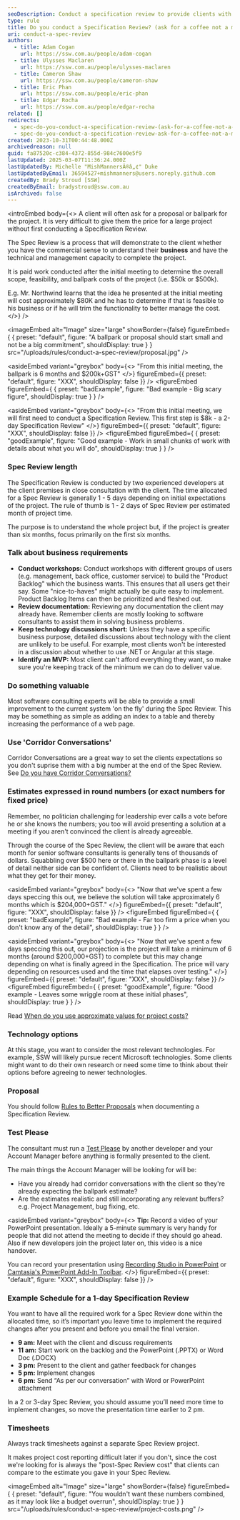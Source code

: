 ```yaml
---
seoDescription: Conduct a specification review to provide clients with a clear understanding of project costs and timelines, ensuring realistic expectations and avoiding misunderstandings.
type: rule
title: Do you conduct a Specification Review? (ask for a coffee not a marriage)
uri: conduct-a-spec-review
authors:
  - title: Adam Cogan
    url: https://ssw.com.au/people/adam-cogan
  - title: Ulysses Maclaren
    url: https://ssw.com.au/people/ulysses-maclaren
  - title: Cameron Shaw
    url: https://ssw.com.au/people/cameron-shaw
  - title: Eric Phan
    url: https://ssw.com.au/people/eric-phan
  - title: Edgar Rocha
    url: https://ssw.com.au/people/edgar-rocha
related: []
redirects:
  - spec-do-you-conduct-a-specification-review-(ask-for-a-coffee-not-a-marriage)
  - spec-do-you-conduct-a-specification-review-ask-for-a-coffee-not-a-marriage
created: 2023-10-31T00:44:48.000Z
archivedreason: null
guid: fa87520c-c384-4372-855d-984c7600e5f9
lastUpdated: 2025-03-07T11:36:24.000Z
lastUpdatedBy: Michelle "MishMannersÂ®â„¢" Duke
lastUpdatedByEmail: 36594527+mishmanners@users.noreply.github.com
createdBy: Brady Stroud [SSW]
createdByEmail: bradystroud@ssw.com.au
isArchived: false
---
```


<introEmbed
  body={<>
A client will often ask for a proposal or ballpark for the project. It is very difficult to give them the price for a large project without first conducting a Specification Review.

The Spec Review is a process that will demonstrate to the client whether you have the commercial sense to understand their **business** and have the technical and management capacity to complete the project.

It is paid work conducted after the initial meeting to determine the overall scope, feasibility, and ballpark costs of the project (i.e. $50k or $500k).

E.g. Mr. Northwind learns that the idea he presented at the initial meeting will cost approximately $80K and he has to determine if that is feasible to his business or if he will trim the functionality to better manage the cost.
  </>}
/>

<imageEmbed
  alt="Image"
  size="large"
  showBorder={false}
  figureEmbed={ {
    preset: "default",
    figure: "A ballpark or proposal should start small and not be a big commitment",
    shouldDisplay: true
  } }
  src="/uploads/rules/conduct-a-spec-review/proposal.jpg"
/>

<asideEmbed
  variant="greybox"
  body={<>
    "From this initial meeting, the ballpark is 6 months and $200k+GST"
  </>}
  figureEmbed={{
    preset: "default",
    figure: "XXX",
    shouldDisplay: false
  }}
/>
<figureEmbed figureEmbed={ {
  preset: "badExample",
  figure: "Bad example - Big scary figure",
  shouldDisplay: true
} } />


<asideEmbed
  variant="greybox"
  body={<>
    "From this initial meeting, we will first need to conduct a Specification Review.
This first step is $8k - a 2-day Specification Review"
  </>}
  figureEmbed={{
    preset: "default",
    figure: "XXX",
    shouldDisplay: false
  }}
/>
<figureEmbed figureEmbed={ {
  preset: "goodExample",
  figure: "Good example - Work in small chunks of work with details about what you will do",
  shouldDisplay: true
} } />


### Spec Review length

The Specification Review is conducted by two experienced developers at the client premises in close consultation with the client. The time allocated for a Spec Review is generally 1 - 5 days depending on initial expectations of the project. The rule of thumb is 1 - 2 days of Spec Review per estimated month of project time.

The purpose is to understand the whole project but, if the project is greater than six months, focus primarily on the first six months.

### Talk about business requirements

* **Conduct workshops:** Conduct workshops with different groups of users (e.g. management, back office, customer service) to build the "Product Backlog" which the business wants. This ensures that all users get their say. Some "nice-to-haves" might actually be quite easy to implement. Product Backlog Items can then be prioritized and fleshed out.
* **Review documentation:** Reviewing any documentation the client may already have. Remember clients are mostly looking to software consultants to assist them in solving business problems.
* **Keep technology discussions short:** Unless they have a specific business purpose, detailed discussions about technology with the client are unlikely to be useful. For example, most clients won't be interested in a discussion about whether to use .NET or Angular at this stage.
* **Identify an MVP:** Most client can't afford everything they want, so make sure you're keeping track of the minimum we can do to deliver value.

### Do something valuable

Most software consulting experts will be able to provide a small improvement to the current system 'on the fly' during the Spec Review. This may be something as simple as adding an index to a table and thereby increasing the performance of a web page.

### Use 'Corridor Conversations'

Corridor Conversations are a great way to set the clients expectations so you don't suprise them with a big number at the end of the Spec Review.
See [Do you have Corridor Conversations?](/corridor-conversations)

### Estimates expressed in round numbers (or exact numbers for fixed price)

Remember, no politician challenging for leadership ever calls a vote before he or she knows the numbers; you too will avoid presenting a solution at a meeting if you aren't convinced the client is already agreeable.

Through the course of the Spec Review, the client will be aware that each month for senior software consultants is generally tens of thousands of dollars. Squabbling over $500 here or there in the ballpark phase is a level of detail neither side can be confident of. Clients need to be realistic about what they get for their money.

<asideEmbed
  variant="greybox"
  body={<>
    "Now that we've spent a few days speccing this out, we believe the solution will take approximately 6 months which is $204,000+GST."
  </>}
  figureEmbed={{
    preset: "default",
    figure: "XXX",
    shouldDisplay: false
  }}
/>
<figureEmbed figureEmbed={ {
  preset: "badExample",
  figure: "Bad example - Far too firm a price when you don't know any of the detail",
  shouldDisplay: true
} } />


<asideEmbed
  variant="greybox"
  body={<>
    "Now that we've spent a few days speccing this out, our projection is the project will take a minimum of 6 months (around $200,000+GST) to complete but this may change depending on what is finally agreed in the Specification. The price will vary depending on resources used and the time that elapses over testing."
  </>}
  figureEmbed={{
    preset: "default",
    figure: "XXX",
    shouldDisplay: false
  }}
/>
<figureEmbed figureEmbed={ {
  preset: "goodExample",
  figure: "Good example - Leaves some wriggle room at these initial phases",
  shouldDisplay: true
} } />


Read [When do you use approximate values for project costs?](/spec-give-customers-a-ballpark)

### Technology options

At this stage, you want to consider the most relevant technologies. For example, SSW will likely pursue recent Microsoft technologies. Some clients might want to do their own research or need some time to think about their options before agreeing to newer technologies.

### Proposal

You should follow [Rules to Better Proposals](/rules-to-better-proposals) when documenting a Specification Review.

### Test Please

The consultant must run a [Test Please](/conduct-a-test-please-internally-and-then-with-the-client) by another developer and your Account Manager before anything is formally presented to the client.

The main things the Account Manager will be looking for will be:

* Have you already had corridor conversations with the client so they're already expecting the ballpark estimate?
* Are the estimates realistic and still incorporating any relevant buffers? e.g. Project Management, bug fixing, etc.

<asideEmbed
  variant="greybox"
  body={<>
    **Tip:** Record a video of your PowerPoint presentation. Ideally a 5-minute summary is very handy for people that did not attend the meeting to decide if they should go ahead. Also if new developers join the project later on, this video is a nice handover.

You can record your presentation using [Recording Studio in PowerPoint](https://aka.ms/recordingstudio) or [Camtasia's PowerPoint Add-In Toolbar](https://www.techsmith.com/learn/tutorials/camtasia/ppt-addin-toolbar/).
  </>}
  figureEmbed={{
    preset: "default",
    figure: "XXX",
    shouldDisplay: false
  }}
/>

### Example Schedule for a 1-day Specification Review

You want to have all the required work for a Spec Review done within the allocated time, so it’s important you leave time to implement the required changes after you present and before you email the final version.

* **9 am:** Meet with the client and discuss requirements
* **11 am:** Start work on the backlog and the PowerPoint (.PPTX) or Word Doc (.DOCX)
* **3 pm:** Present to the client and gather feedback for changes
* **5 pm:** Implement changes
* **6 pm:** Send “As per our conversation” with Word or PowerPoint attachment

In a 2 or 3-day Spec Review, you should assume you’ll need more time to implement changes, so move the presentation time earlier to 2 pm.

### Timesheets

Always track timesheets against a separate Spec Review project.

It makes project cost reporting difficult later if you don't, since the cost we're looking for is always the "post-Spec Review cost" that clients can compare to the estimate you gave in your Spec Review.


<imageEmbed
  alt="Image"
  size="large"
  showBorder={false}
  figureEmbed={ {
    preset: "default",
    figure: "You wouldn't want these numbers combined, as it may look like a budget overrun",
    shouldDisplay: true
  } }
  src="/uploads/rules/conduct-a-spec-review/project-costs.png"
/>
